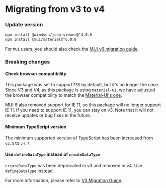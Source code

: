 # Migrating from v3 to v4

### Update version

```bash
npm install @wim4you/json-viewer@^4.0.0
npm install @mui/material@^6.0.0
```

For `MUI` users, you should also check the [MUI v6 migration guide](https://mui.com/material-ui/migration/upgrade-to-v6/).

### Breaking changes

#### Check browser compatibility

This package was set to support `ES5` by default, but it's no longer the case.\
Since V3 and V4, as this package is using `Material-UI`, we have adjusted the browser compatibility to match the [Material-UI's one](https://mui.com/getting-started/supported-platforms/).

MUI 6 also removed support for IE 11, so this package will no longer support IE 11. If you need to support IE 11, you can stay on v3. Note that it will not receive updates or bug fixes in the future.

#### Minimum TypeScript version

The minimum supported version of TypeScript has been increased from `v3.5` to `v4.7`.

#### Use `defineDataType` instead of `createDataType`

`createDataType` has been deprecated in v3 and removed in v4. Use `defineDataType` instead.

For more information, please refer to [V3 Migration Guide](/migration/migration-v3#use-definedatatype-instead-of-createdatatype).
